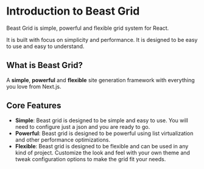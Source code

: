 # Introduction to Beast Grid
 
Beast Grid is simple, powerful and flexible grid system for React.

It is built with focus on simplicity and performance. It is designed to be easy to use and easy to understand.


## What is Beast Grid?

A **simple**, **powerful** and **flexible** site generation framework with everything you love from Next.js.

## Core Features

- **Simple**: Beast grid is designed to be simple and easy to use. You will need to configure just a json and you are ready to go.
- **Powerful**: Beast grid is designed to be powerful using list virtualization and other performance optimizations.
- **Flexible**: Beast grid is designed to be flexible and can be used in any kind of project. Customize the look and feel with your own theme and tweak configuration options to make the grid fit your needs.
